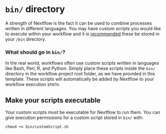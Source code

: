 # `bin/` directory

A strength of Nextflow is the fact it can be used to combine processes written in different languages. You may have custom scripts you would like to execute within your workflow and it is [recommended](https://www.nextflow.io/docs/edge/faq.html#how-do-i-invoke-custom-scripts-and-tools) these be stored in your `/bin` directory. 

### **What should go in `bin/`?** 

In the real world, workflows often use custom scripts written in languages like Bash, Perl, R, and Python. Simply place these scripts inside the `bin/` directory in the workflow project root folder, as we have provided in this template. These scripts will automatically be added by Nextflow to your workflow execution `$PATH`. 

::: {.callout-tip}
# Make your scripts executable

Your custom scripts must be executable for Nextflow to run them. You can give execution permissions for a custom script stored in `bin/` with: 

```default
chmod +x bin/customScript.sh 
```
:::
